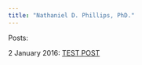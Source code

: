 ```yaml
---
title: "Nathaniel D. Phillips, PhD."
---
```




Posts:


2 January 2016: [TEST POST](/blog/TestPost.html)